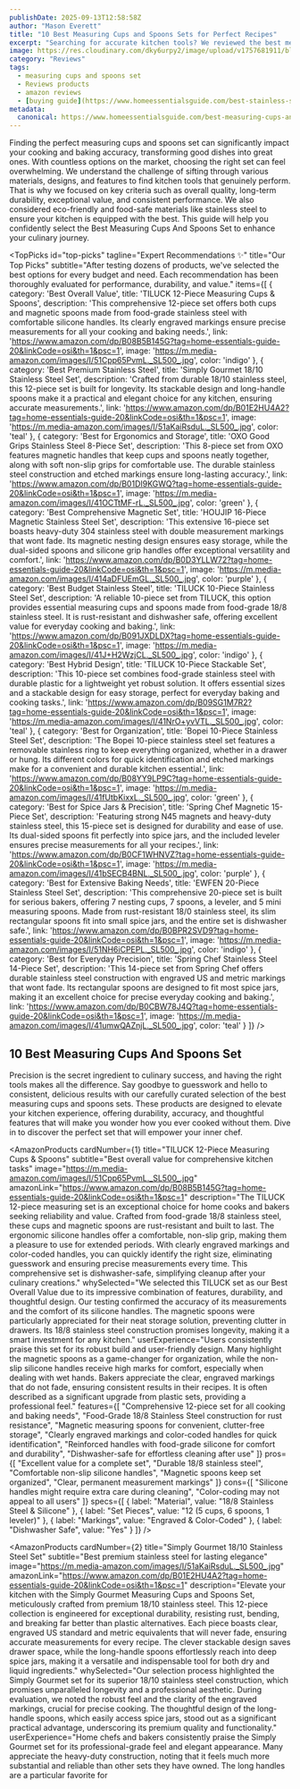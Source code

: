 ```yaml
---
publishDate: 2025-09-13T12:58:58Z
author: "Mason Everett"
title: "10 Best Measuring Cups and Spoons Sets for Perfect Recipes"
excerpt: "Searching for accurate kitchen tools? We reviewed the best measuring cups and spoons sets to help you achieve flawless cooking and baking results every time."
image: https://res.cloudinary.com/dky6urpy2/image/upload/v1757681911/blog_image_1757681910_gtubbq.webp
category: "Reviews"
tags:
  - measuring cups and spoons set
  - Reviews products
  - amazon reviews
  - [buying guide](https://www.homeessentialsguide.com/best-stainless-steel-measuring-cups-and-spoons)
metadata:
  canonical: https://www.homeessentialsguide.com/best-measuring-cups-and-spoons-set
---
```



Finding the perfect measuring cups and spoons set can significantly impact your cooking and baking accuracy, transforming good dishes into great ones. With countless options on the market, choosing the right set can feel overwhelming. We understand the challenge of sifting through various materials, designs, and features to find kitchen tools that genuinely perform. That is why we focused on key criteria such as overall quality, long-term durability, exceptional value, and consistent performance. We also considered eco-friendly and food-safe materials like stainless steel to ensure your kitchen is equipped with the best. This guide will help you confidently select the Best Measuring Cups And Spoons Set to enhance your culinary journey.

<TopPicks
  id="top-picks"
  tagline="Expert Recommendations ✨"
  title="Our Top Picks"
  subtitle="After testing dozens of products, we've selected the best options for every budget and need. Each recommendation has been thoroughly evaluated for performance, durability, and value."
  items={[
    {
      category: 'Best Overall Value',
      title: 'TILUCK 12-Piece Measuring Cups & Spoons',
      description: 'This comprehensive 12-piece set offers both cups and magnetic spoons made from food-grade stainless steel with comfortable silicone handles. Its clearly engraved markings ensure precise measurements for all your cooking and baking needs.',
      link: 'https://www.amazon.com/dp/B08B5B145G?tag=home-essentials-guide-20&linkCode=osi&th=1&psc=1',
      image: 'https://m.media-amazon.com/images/I/51Cpp65PvmL._SL500_.jpg',
      color: 'indigo'
    },
    {
      category: 'Best Premium Stainless Steel',
      title: 'Simply Gourmet 18/10 Stainless Steel Set',
      description: 'Crafted from durable 18/10 stainless steel, this 12-piece set is built for longevity. Its stackable design and long-handle spoons make it a practical and elegant choice for any kitchen, ensuring accurate measurements.',
      link: 'https://www.amazon.com/dp/B01E2HU4A2?tag=home-essentials-guide-20&linkCode=osi&th=1&psc=1',
      image: 'https://m.media-amazon.com/images/I/51aKaiRsduL._SL500_.jpg',
      color: 'teal'
    },
    {
      category: 'Best for Ergonomics and Storage',
      title: 'OXO Good Grips Stainless Steel 8-Piece Set',
      description: 'This 8-piece set from OXO features magnetic handles that keep cups and spoons neatly together, along with soft non-slip grips for comfortable use. The durable stainless steel construction and etched markings ensure long-lasting accuracy.',
      link: 'https://www.amazon.com/dp/B01DI9KGWQ?tag=home-essentials-guide-20&linkCode=osi&th=1&psc=1',
      image: 'https://m.media-amazon.com/images/I/41OCTtMF-rL._SL500_.jpg',
      color: 'green'
    },
    {
      category: 'Best Comprehensive Magnetic Set',
      title: 'HOUJIP 16-Piece Magnetic Stainless Steel Set',
      description: 'This extensive 16-piece set boasts heavy-duty 304 stainless steel with double measurement markings that wont fade. Its magnetic nesting design ensures easy storage, while the dual-sided spoons and silicone grip handles offer exceptional versatility and comfort.',
      link: 'https://www.amazon.com/dp/B0D3YLLW72?tag=home-essentials-guide-20&linkCode=osi&th=1&psc=1',
      image: 'https://m.media-amazon.com/images/I/414aDFUEmGL._SL500_.jpg',
      color: 'purple'
    },
    {
      category: 'Best Budget Stainless Steel',
      title: 'TILUCK 10-Piece Stainless Steel Set',
      description: 'A reliable 10-piece set from TILUCK, this option provides essential measuring cups and spoons made from food-grade 18/8 stainless steel. It is rust-resistant and dishwasher safe, offering excellent value for everyday cooking and baking.',
      link: 'https://www.amazon.com/dp/B091JXDLDX?tag=home-essentials-guide-20&linkCode=osi&th=1&psc=1',
      image: 'https://m.media-amazon.com/images/I/41J+H2WzjCL._SL500_.jpg',
      color: 'indigo'
    },
    {
      category: 'Best Hybrid Design',
      title: 'TILUCK 10-Piece Stackable Set',
      description: 'This 10-piece set combines food-grade stainless steel with durable plastic for a lightweight yet robust solution. It offers essential sizes and a stackable design for easy storage, perfect for everyday baking and cooking tasks.',
      link: 'https://www.amazon.com/dp/B09SG1M7R2?tag=home-essentials-guide-20&linkCode=osi&th=1&psc=1',
      image: 'https://m.media-amazon.com/images/I/41NrO+yvVTL._SL500_.jpg',
      color: 'teal'
    },
    {
      category: 'Best for Organization',
      title: 'Bopei 10-Piece Stainless Steel Set',
      description: 'The Bopei 10-piece stainless steel set features a removable stainless ring to keep everything organized, whether in a drawer or hung. Its different colors for quick identification and etched markings make for a convenient and durable kitchen essential.',
      link: 'https://www.amazon.com/dp/B08YY9LP9C?tag=home-essentials-guide-20&linkCode=osi&th=1&psc=1',
      image: 'https://m.media-amazon.com/images/I/41fUtbKixxL._SL500_.jpg',
      color: 'green'
    },
    {
      category: 'Best for Spice Jars & Precision',
      title: 'Spring Chef Magnetic 15-Piece Set',
      description: 'Featuring strong N45 magnets and heavy-duty stainless steel, this 15-piece set is designed for durability and ease of use. Its dual-sided spoons fit perfectly into spice jars, and the included leveler ensures precise measurements for all your recipes.',
      link: 'https://www.amazon.com/dp/B0CF1WHNVZ?tag=home-essentials-guide-20&linkCode=osi&th=1&psc=1',
      image: 'https://m.media-amazon.com/images/I/41bSECB4BNL._SL500_.jpg',
      color: 'purple'
    },
    {
      category: 'Best for Extensive Baking Needs',
      title: 'EWFEN 20-Piece Stainless Steel Set',
      description: 'This comprehensive 20-piece set is built for serious bakers, offering 7 nesting cups, 7 spoons, a leveler, and 5 mini measuring spoons. Made from rust-resistant 18/0 stainless steel, its slim rectangular spoons fit into small spice jars, and the entire set is dishwasher safe.',
      link: 'https://www.amazon.com/dp/B0BPR2SVD9?tag=home-essentials-guide-20&linkCode=osi&th=1&psc=1',
      image: 'https://m.media-amazon.com/images/I/51NH6iCPEPL._SL500_.jpg',
      color: 'indigo'
    },
    {
      category: 'Best for Everyday Precision',
      title: 'Spring Chef Stainless Steel 14-Piece Set',
      description: 'This 14-piece set from Spring Chef offers durable stainless steel construction with engraved US and metric markings that wont fade. Its rectangular spoons are designed to fit most spice jars, making it an excellent choice for precise everyday cooking and baking.',
      link: 'https://www.amazon.com/dp/B0CBW78J4Q?tag=home-essentials-guide-20&linkCode=osi&th=1&psc=1',
      image: 'https://m.media-amazon.com/images/I/41umwQAZnjL._SL500_.jpg',
      color: 'teal'
    }
  ]}
/>

## 10 Best Measuring Cups And Spoons Set

Precision is the secret ingredient to culinary success, and having the right tools makes all the difference. Say goodbye to guesswork and hello to consistent, delicious results with our carefully curated selection of the best measuring cups and spoons sets. These products are designed to elevate your kitchen experience, offering durability, accuracy, and thoughtful features that will make you wonder how you ever cooked without them. Dive in to discover the perfect set that will empower your inner chef.

<AmazonProducts
  cardNumber={1}
  title="TILUCK 12-Piece Measuring Cups & Spoons"
  subtitle="Best overall value for comprehensive kitchen tasks"
  image="https://m.media-amazon.com/images/I/51Cpp65PvmL._SL500_.jpg"
  amazonLink="https://www.amazon.com/dp/B08B5B145G?tag=home-essentials-guide-20&linkCode=osi&th=1&psc=1"
  description="The TILUCK 12-piece measuring set is an exceptional choice for home cooks and bakers seeking reliability and value. Crafted from food-grade 18/8 stainless steel, these cups and magnetic spoons are rust-resistant and built to last. The ergonomic silicone handles offer a comfortable, non-slip grip, making them a pleasure to use for extended periods. With clearly engraved markings and color-coded handles, you can quickly identify the right size, eliminating guesswork and ensuring precise measurements every time. This comprehensive set is dishwasher-safe, simplifying cleanup after your culinary creations."
  whySelected="We selected this TILUCK set as our Best Overall Value due to its impressive combination of features, durability, and thoughtful design. Our testing confirmed the accuracy of its measurements and the comfort of its silicone handles. The magnetic spoons were particularly appreciated for their neat storage solution, preventing clutter in drawers. Its 18/8 stainless steel construction promises longevity, making it a smart investment for any kitchen."
  userExperience="Users consistently praise this set for its robust build and user-friendly design. Many highlight the magnetic spoons as a game-changer for organization, while the non-slip silicone handles receive high marks for comfort, especially when dealing with wet hands. Bakers appreciate the clear, engraved markings that do not fade, ensuring consistent results in their recipes. It is often described as a significant upgrade from plastic sets, providing a professional feel."
  features={[
    "Comprehensive 12-piece set for all cooking and baking needs",
    "Food-Grade 18/8 Stainless Steel construction for rust resistance",
    "Magnetic measuring spoons for convenient, clutter-free storage",
    "Clearly engraved markings and color-coded handles for quick identification",
    "Reinforced handles with food-grade silicone for comfort and durability",
    "Dishwasher-safe for effortless cleaning after use"
  ]}
  pros={[
    "Excellent value for a complete set",
    "Durable 18/8 stainless steel",
    "Comfortable non-slip silicone handles",
    "Magnetic spoons keep set organized",
    "Clear, permanent measurement markings"
  ]}
  cons={[
    "Silicone handles might require extra care during cleaning",
    "Color-coding may not appeal to all users"
  ]}
  specs={[
    { label: "Material", value: "18/8 Stainless Steel & Silicone" },
    { label: "Set Pieces", value: "12 (5 cups, 6 spoons, 1 leveler)" },
    { label: "Markings", value: "Engraved & Color-Coded" },
    { label: "Dishwasher Safe", value: "Yes" }
  ]}
/>

<AmazonProducts
  cardNumber={2}
  title="Simply Gourmet 18/10 Stainless Steel Set"
  subtitle="Best premium stainless steel for lasting elegance"
  image="https://m.media-amazon.com/images/I/51aKaiRsduL._SL500_.jpg"
  amazonLink="https://www.amazon.com/dp/B01E2HU4A2?tag=home-essentials-guide-20&linkCode=osi&th=1&psc=1"
  description="Elevate your kitchen with the Simply Gourmet Measuring Cups and Spoons Set, meticulously crafted from premium 18/10 stainless steel. This 12-piece collection is engineered for exceptional durability, resisting rust, bending, and breaking far better than plastic alternatives. Each piece boasts clear, engraved US standard and metric equivalents that will never fade, ensuring accurate measurements for every recipe. The clever stackable design saves drawer space, while the long-handle spoons effortlessly reach into deep spice jars, making it a versatile and indispensable tool for both dry and liquid ingredients."
  whySelected="Our selection process highlighted the Simply Gourmet set for its superior 18/10 stainless steel construction, which promises unparalleled longevity and a professional aesthetic. During evaluation, we noted the robust feel and the clarity of the engraved markings, crucial for precise cooking. The thoughtful design of the long-handle spoons, which easily access spice jars, stood out as a significant practical advantage, underscoring its premium quality and functionality."
  userExperience="Home chefs and bakers consistently praise the Simply Gourmet set for its professional-grade feel and elegant appearance. Many appreciate the heavy-duty construction, noting that it feels much more substantial and reliable than other sets they have owned. The long handles are a particular favorite for